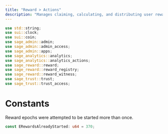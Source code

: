 ```yaml
---
title: "Reward > Actions"
description: "Manages claiming, calculating, and distributing user rewards based on analytics metrics. @sage/reward > actions"
---
```


```rust
use std::string;
use sui::clock;
use sui::coin;
use sage_admin::admin;
use sage_admin::admin_access;
use sage_admin::apps;
use sage_analytics::analytics;
use sage_analytics::analytics_actions;
use sage_reward::reward;
use sage_reward::reward_registry;
use sage_reward::reward_witness;
use sage_trust::trust;
use sage_trust::trust_access;
```

# Constants

Reward epochs were attempted to be started more than once.

```rust
const ERewardsAlreadyStarted: u64 = 370;
```